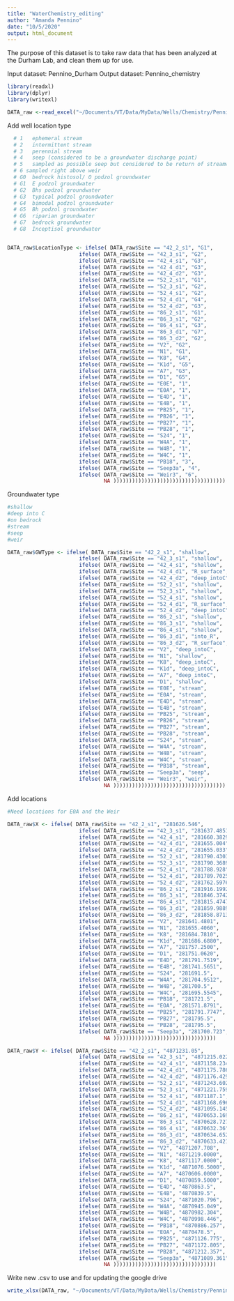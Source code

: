 ```yaml
---
title: "WaterChemistry_editing"
author: "Amanda Pennino"
date: "10/5/2020"
output: html_document
---
```


The purpose of this dataset is to take raw data that has been analyzed at the Durham Lab, and clean them up for use. 

Input dataset: Pennino_Durham
Output dataset: Pennino_chemistry

```r
library(readxl)
library(dplyr)
library(writexl)

```

```r

DATA_raw <-read_excel("~/Documents/VT/Data/MyData/Wells/Chemistry/Pennino_WaterChem_raw.xlsx", sheet = "All")

```

Add well location type
```r
  # 1	ephemeral stream	
  # 2	intermittent stream	
  # 3	perennial stream	
  # 4	seep (considered to be a groundwater discharge point)	
  # 5	sampled as possible seep but considered to be return of streamwater from bank exchange
  # 6 sampled right above weir 
  # G0	bedrock histosol/ O podzol groundwater	
  # G1	E podzol groundwater	
  # G2	Bhs podzol groundwater	
  # G3	typical podzol groundwater	
  # G4	bimodal podzol groundwater	
  # G5	Bh podzol groundwater	
  # G6	riparian groundwater 	
  # G7	bedrock groundwater 
  # G8	Inceptisol groundwater


DATA_raw$LocationType <- ifelse( DATA_raw$Site == "42_2_s1", "G1",
                       ifelse( DATA_raw$Site == "42_3_s1", "G2",
                       ifelse( DATA_raw$Site == "42_4_s1", "G3",
                       ifelse( DATA_raw$Site == "42_4_d1", "G3",
                       ifelse( DATA_raw$Site == "42_4_d2", "G3",
                       ifelse( DATA_raw$Site == "52_2_s1", "G1",
                       ifelse( DATA_raw$Site == "52_3_s1", "G2",
                       ifelse( DATA_raw$Site == "52_4_s1", "G2",
                       ifelse( DATA_raw$Site == "52_4_d1", "G4",
                       ifelse( DATA_raw$Site == "52_4_d2", "G3", 
                       ifelse( DATA_raw$Site == "86_2_s1", "G1",
                       ifelse( DATA_raw$Site == "86_3_s1", "G2",
                       ifelse( DATA_raw$Site == "86_4_s1", "G3",
                       ifelse( DATA_raw$Site == "86_3_d1", "G7",
                       ifelse( DATA_raw$Site == "86_3_d2", "G2",
                       ifelse( DATA_raw$Site == "V2", "G2",
                       ifelse( DATA_raw$Site == "N1", "G1",
                       ifelse( DATA_raw$Site == "K8", "G4",
                       ifelse( DATA_raw$Site == "K1d", "G5",
                       ifelse( DATA_raw$Site == "A7", "G3",
                       ifelse( DATA_raw$Site == "D1", "G5",
                       ifelse( DATA_raw$Site == "E0E", "1",
                       ifelse( DATA_raw$Site == "E0A", "1",
                       ifelse( DATA_raw$Site == "E4D", "1",
                       ifelse( DATA_raw$Site == "E4B", "1",
                       ifelse( DATA_raw$Site == "PB25", "1",
                       ifelse( DATA_raw$Site == "PB26", "1",
                       ifelse( DATA_raw$Site == "PB27", "1",
                       ifelse( DATA_raw$Site == "PB28", "1",
                       ifelse( DATA_raw$Site == "S24", "1",
                       ifelse( DATA_raw$Site == "W4A", "1",
                       ifelse( DATA_raw$Site == "W4B", "1",
                       ifelse( DATA_raw$Site == "W4C", "1",
                       ifelse( DATA_raw$Site == "PB18", "3",
                       ifelse( DATA_raw$Site == "Seep3a", "4", 
                       ifelse( DATA_raw$Site == "Weir3", "6",
                               NA ))))))))))))))))))))))))))))))))))))


```

Groundwater type 
```r
#shallow
#deep into C
#on bedrock
#stream
#seep
#weir

DATA_raw$GWType <- ifelse( DATA_raw$Site == "42_2_s1", "shallow",
                       ifelse( DATA_raw$Site == "42_3_s1", "shallow",
                       ifelse( DATA_raw$Site == "42_4_s1", "shallow",
                       ifelse( DATA_raw$Site == "42_4_d1", "R_surface",
                       ifelse( DATA_raw$Site == "42_4_d2", "deep_intoC",
                       ifelse( DATA_raw$Site == "52_2_s1", "shallow",
                       ifelse( DATA_raw$Site == "52_3_s1", "shallow",
                       ifelse( DATA_raw$Site == "52_4_s1", "shallow",
                       ifelse( DATA_raw$Site == "52_4_d1", "R_surface",
                       ifelse( DATA_raw$Site == "52_4_d2", "deep_intoC", #Also into R?
                       ifelse( DATA_raw$Site == "86_2_s1", "shallow",
                       ifelse( DATA_raw$Site == "86_3_s1", "shallow",
                       ifelse( DATA_raw$Site == "86_4_s1", "shallow",
                       ifelse( DATA_raw$Site == "86_3_d1", "into_R",
                       ifelse( DATA_raw$Site == "86_3_d2", "R_surface",
                       ifelse( DATA_raw$Site == "V2", "deep_intoC",
                       ifelse( DATA_raw$Site == "N1", "shallow",
                       ifelse( DATA_raw$Site == "K8", "deep_intoC",
                       ifelse( DATA_raw$Site == "K1d", "deep_intoC",
                       ifelse( DATA_raw$Site == "A7", "deep_intoC",
                       ifelse( DATA_raw$Site == "D1", "shallow",
                       ifelse( DATA_raw$Site == "E0E", "stream",
                       ifelse( DATA_raw$Site == "E0A", "stream",
                       ifelse( DATA_raw$Site == "E4D", "stream",
                       ifelse( DATA_raw$Site == "E4B", "stream",
                       ifelse( DATA_raw$Site == "PB25", "stream",
                       ifelse( DATA_raw$Site == "PB26", "stream",
                       ifelse( DATA_raw$Site == "PB27", "stream",
                       ifelse( DATA_raw$Site == "PB28", "stream",
                       ifelse( DATA_raw$Site == "S24", "stream",
                       ifelse( DATA_raw$Site == "W4A", "stream",
                       ifelse( DATA_raw$Site == "W4B", "stream",
                       ifelse( DATA_raw$Site == "W4C", "stream",
                       ifelse( DATA_raw$Site == "PB18", "stream",
                       ifelse( DATA_raw$Site == "Seep3a", "seep", 
                       ifelse( DATA_raw$Site == "Weir3", "weir",
                               NA ))))))))))))))))))))))))))))))))))))


```

Add locations
```r

#Need locations for E0A and the Weir

DATA_raw$X <- ifelse( DATA_raw$Site == "42_2_s1", "281626.546",
                       ifelse( DATA_raw$Site == "42_3_s1", "281637.4851",
                       ifelse( DATA_raw$Site == "42_4_s1", "281660.3829",
                       ifelse( DATA_raw$Site == "42_4_d1", "281655.004",
                       ifelse( DATA_raw$Site == "42_4_d2", "281655.033",
                       ifelse( DATA_raw$Site == "52_2_s1", "281790.4303",
                       ifelse( DATA_raw$Site == "52_3_s1", "281790.3689",
                       ifelse( DATA_raw$Site == "52_4_s1", "281788.928",
                       ifelse( DATA_raw$Site == "52_4_d1", "281789.7025",
                       ifelse( DATA_raw$Site == "52_4_d2", "281762.5976",
                       ifelse( DATA_raw$Site == "86_2_s1", "281916.1992",
                       ifelse( DATA_raw$Site == "86_3_s1", "281846.3742",
                       ifelse( DATA_raw$Site == "86_4_s1", "281815.4747",
                       ifelse( DATA_raw$Site == "86_3_d1", "281859.9889",
                       ifelse( DATA_raw$Site == "86_3_d2", "281858.8713",
                       ifelse( DATA_raw$Site == "V2", "281641.4801",
                       ifelse( DATA_raw$Site == "N1", "281655.4060",
                       ifelse( DATA_raw$Site == "K8", "281684.7810",
                       ifelse( DATA_raw$Site == "K1d", "281686.6880",
                       ifelse( DATA_raw$Site == "A7", "281757.2500",
                       ifelse( DATA_raw$Site == "D1", "281751.0620",
                       ifelse( DATA_raw$Site == "E4D", "281791.7519",
                       ifelse( DATA_raw$Site == "E4B", "281741.5651",
                       ifelse( DATA_raw$Site == "S24", "281691.5",
                       ifelse( DATA_raw$Site == "W4A", "281704.9512",
                       ifelse( DATA_raw$Site == "W4B", "281700.5",
                       ifelse( DATA_raw$Site == "W4C", "281695.5545",
                       ifelse( DATA_raw$Site == "PB18", "281721.5",
                       ifelse( DATA_raw$Site == "EOA", "281571.8791",
                       ifelse( DATA_raw$Site == "PB25", "281791.7747",
                       ifelse( DATA_raw$Site == "PB27", "281795.5",
                       ifelse( DATA_raw$Site == "PB28", "281795.5",
                       ifelse( DATA_raw$Site == "Seep3a", "281700.723",
                               NA )))))))))))))))))))))))))))))))))

DATA_raw$Y <- ifelse( DATA_raw$Site == "42_2_s1", "4871231.05",
                       ifelse( DATA_raw$Site == "42_3_s1", "4871215.022",
                       ifelse( DATA_raw$Site == "42_4_s1", "4871158.234",
                       ifelse( DATA_raw$Site == "42_4_d1", "4871175.786",
                       ifelse( DATA_raw$Site == "42_4_d2", "4871176.429",
                       ifelse( DATA_raw$Site == "52_2_s1", "4871243.602",
                       ifelse( DATA_raw$Site == "52_3_s1", "4871221.759",
                       ifelse( DATA_raw$Site == "52_4_s1", "4871187.1",
                       ifelse( DATA_raw$Site == "52_4_d1", "4871168.696",
                       ifelse( DATA_raw$Site == "52_4_d2", "4871095.145",
                       ifelse( DATA_raw$Site == "86_2_s1", "4870653.169",
                       ifelse( DATA_raw$Site == "86_3_s1", "4870628.727",
                       ifelse( DATA_raw$Site == "86_4_s1", "4870632.36",
                       ifelse( DATA_raw$Site == "86_3_d1", "4870634.652",
                       ifelse( DATA_raw$Site == "86_3_d2", "4870633.421",
                       ifelse( DATA_raw$Site == "V2", "4871207.708",
                       ifelse( DATA_raw$Site == "N1", "4871219.0000",
                       ifelse( DATA_raw$Site == "K8", "4871117.0000",
                       ifelse( DATA_raw$Site == "K1d", "4871076.5000",
                       ifelse( DATA_raw$Site == "A7", "4870606.0000",
                       ifelse( DATA_raw$Site == "D1", "4870859.5000",
                       ifelse( DATA_raw$Site == "E4D", "4870863.5",
                       ifelse( DATA_raw$Site == "E4B", "4870839.5",
                       ifelse( DATA_raw$Site == "S24", "4871020.796",
                       ifelse( DATA_raw$Site == "W4A", "4870945.049",
                       ifelse( DATA_raw$Site == "W4B", "4870982.304",
                       ifelse( DATA_raw$Site == "W4C", "4870998.446",
                       ifelse( DATA_raw$Site == "PB18", "4870886.257",
                       ifelse( DATA_raw$Site == "EOA", "4870478.5",
                       ifelse( DATA_raw$Site == "PB25", "4871126.775",
                       ifelse( DATA_raw$Site == "PB27", "4871172.805",
                       ifelse( DATA_raw$Site == "PB28", "4871212.357",
                       ifelse( DATA_raw$Site == "Seep3a", "4871089.361", 
                               NA )))))))))))))))))))))))))))))))))

```

Write new .csv to use and for updating the google drive
```r

write_xlsx(DATA_raw, "~/Documents/VT/Data/MyData/Wells/Chemistry/Pennino_Chemistry.xlsx")

```


